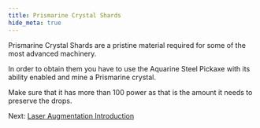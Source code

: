 ```yaml
---
title: Prismarine Crystal Shards
hide_meta: true
---
```


Prismarine Crystal Shards are a pristine
material required for some of the most
advanced machinery.

In order to obtain them you have to
use the Aquarine Steel Pickaxe with
its ability enabled and mine a Prismarine crystal.

Make sure that it has more than 100 power as that is
the amount it needs to preserve the drops.

Next: [Laser Augmentation Introduction](https://moddedmc.org/en/mod/1107394/docs/laser_augmentation/introduction)
